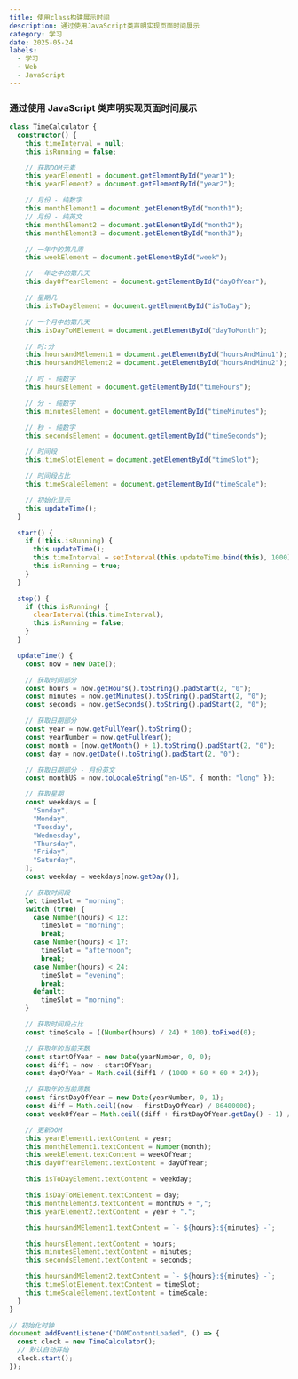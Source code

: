 ```yaml
---
title: 使用class构建展示时间
description: 通过使用JavaScript类声明实现页面时间展示
category: 学习
date: 2025-05-24
labels:
  - 学习
  - Web
  - JavaScript
---
```


### 通过使用 JavaScript 类声明实现页面时间展示

```ts
class TimeCalculator {
  constructor() {
    this.timeInterval = null;
    this.isRunning = false;

    // 获取DOM元素
    this.yearElement1 = document.getElementById("year1");
    this.yearElement2 = document.getElementById("year2");

    // 月份 - 纯数字
    this.monthElement1 = document.getElementById("month1");
    // 月份 - 纯英文
    this.monthElement2 = document.getElementById("month2");
    this.monthElement3 = document.getElementById("month3");

    // 一年中的第几周
    this.weekElement = document.getElementById("week");

    // 一年之中的第几天
    this.dayOfYearElement = document.getElementById("dayOfYear");

    // 星期几
    this.isToDayElement = document.getElementById("isToDay");

    // 一个月中的第几天
    this.isDayToMElement = document.getElementById("dayToMonth");

    // 时:分
    this.hoursAndMElement1 = document.getElementById("hoursAndMinu1");
    this.hoursAndMElement2 = document.getElementById("hoursAndMinu2");

    // 时 - 纯数字
    this.hoursElement = document.getElementById("timeHours");

    // 分 - 纯数字
    this.minutesElement = document.getElementById("timeMinutes");

    // 秒 - 纯数字
    this.secondsElement = document.getElementById("timeSeconds");

    // 时间段
    this.timeSlotElement = document.getElementById("timeSlot");

    // 时间段占比
    this.timeScaleElement = document.getElementById("timeScale");

    // 初始化显示
    this.updateTime();
  }

  start() {
    if (!this.isRunning) {
      this.updateTime();
      this.timeInterval = setInterval(this.updateTime.bind(this), 1000);
      this.isRunning = true;
    }
  }

  stop() {
    if (this.isRunning) {
      clearInterval(this.timeInterval);
      this.isRunning = false;
    }
  }

  updateTime() {
    const now = new Date();

    // 获取时间部分
    const hours = now.getHours().toString().padStart(2, "0");
    const minutes = now.getMinutes().toString().padStart(2, "0");
    const seconds = now.getSeconds().toString().padStart(2, "0");

    // 获取日期部分
    const year = now.getFullYear().toString();
    const yearNumber = now.getFullYear();
    const month = (now.getMonth() + 1).toString().padStart(2, "0");
    const day = now.getDate().toString().padStart(2, "0");

    // 获取日期部分 - 月份英文
    const monthUS = now.toLocaleString("en-US", { month: "long" });

    // 获取星期
    const weekdays = [
      "Sunday",
      "Monday",
      "Tuesday",
      "Wednesday",
      "Thursday",
      "Friday",
      "Saturday",
    ];
    const weekday = weekdays[now.getDay()];

    // 获取时间段
    let timeSlot = "morning";
    switch (true) {
      case Number(hours) < 12:
        timeSlot = "morning";
        break;
      case Number(hours) < 17:
        timeSlot = "afternoon";
        break;
      case Number(hours) < 24:
        timeSlot = "evening";
        break;
      default:
        timeSlot = "morning";
    }

    // 获取时间段占比
    const timeScale = ((Number(hours) / 24) * 100).toFixed(0);

    // 获取年的当前天数
    const startOfYear = new Date(yearNumber, 0, 0);
    const diff1 = now - startOfYear;
    const dayOfYear = Math.ceil(diff1 / (1000 * 60 * 60 * 24));

    // 获取年的当前周数
    const firstDayOfYear = new Date(yearNumber, 0, 1);
    const diff = Math.ceil((now - firstDayOfYear) / 86400000);
    const weekOfYear = Math.ceil((diff + firstDayOfYear.getDay() - 1) / 7);

    // 更新DOM
    this.yearElement1.textContent = year;
    this.monthElement1.textContent = Number(month);
    this.weekElement.textContent = weekOfYear;
    this.dayOfYearElement.textContent = dayOfYear;

    this.isToDayElement.textContent = weekday;

    this.isDayToMElement.textContent = day;
    this.monthElement3.textContent = monthUS + ",";
    this.yearElement2.textContent = year + ".";

    this.hoursAndMElement1.textContent = `- ${hours}:${minutes} -`;

    this.hoursElement.textContent = hours;
    this.minutesElement.textContent = minutes;
    this.secondsElement.textContent = seconds;

    this.hoursAndMElement2.textContent = `- ${hours}:${minutes} -`;
    this.timeSlotElement.textContent = timeSlot;
    this.timeScaleElement.textContent = timeScale;
  }
}

// 初始化时钟
document.addEventListener("DOMContentLoaded", () => {
  const clock = new TimeCalculator();
  // 默认自动开始
  clock.start();
});
```
